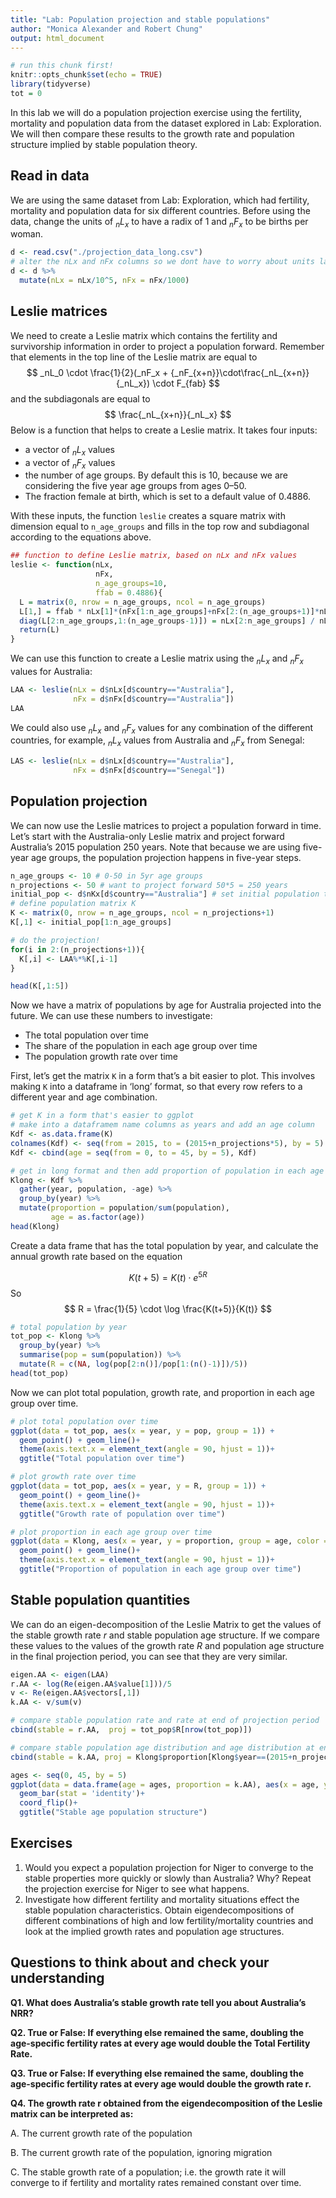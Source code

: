 ---
title: "Lab: Population projection and stable populations"
author: "Monica Alexander and Robert Chung"
output: html_document
---

```{r setup, include=FALSE}
# run this chunk first!
knitr::opts_chunk$set(echo = TRUE)
library(tidyverse)
tot = 0

```

In this lab we will do a population projection exercise using the fertility, mortality and population data from the dataset explored in Lab: Exploration. We will then compare these results to the growth rate and population structure implied by stable population theory. 

## Read in data

We are using the same dataset from Lab: Exploration, which had fertility, mortality and population data for six different countries. Before using the data, change the units of $_nL_x$ to have a radix of 1 and $_nF_x$ to be births per woman.

```{r}
d <- read.csv("./projection_data_long.csv")
# alter the nLx and nFx columns so we dont have to worry about units later
d <- d %>% 
  mutate(nLx = nLx/10^5, nFx = nFx/1000)
```

## Leslie matrices

We need to create a Leslie matrix which contains the fertility and survivorship information in order to project a population forward. Remember that elements in the top line of the Leslie matrix are equal to 
$$
_nL_0 \cdot \frac{1}{2}(_nF_x + {_nF_{x+n}}\cdot\frac{_nL_{x+n}}{_nL_x}) \cdot F_{fab}
$$
and the subdiagonals are equal to
$$
\frac{_nL_{x+n}}{_nL_x}
$$
Below is a function that helps to create a Leslie matrix. It takes four inputs: 

- a vector of $_nL_x$ values
- a vector of $_nF_x$ values
- the number of age groups. By default this is 10, because we are considering the five year age groups from ages 0--50.
- The fraction female at birth, which is set to a default value of 0.4886. 

With these inputs, the function `leslie` creates a square matrix with dimension equal to `n_age_groups` and fills in the top row and subdiagonal according to the equations above. 

```{r}
## function to define Leslie matrix, based on nLx and nFx values
leslie <- function(nLx,
                   nFx, 
                   n_age_groups=10,
                   ffab = 0.4886){
  L = matrix(0, nrow = n_age_groups, ncol = n_age_groups)
  L[1,] = ffab * nLx[1]*(nFx[1:n_age_groups]+nFx[2:(n_age_groups+1)]*nLx[2:(n_age_groups+1)]/nLx[1:n_age_groups])/2 # top row 
  diag(L[2:n_age_groups,1:(n_age_groups-1)]) = nLx[2:n_age_groups] / nLx[1:(n_age_groups-1)] # subdiagonal
  return(L)
}
```

We can use this function to create a Leslie matrix using the $_nL_x$ and $_nF_x$ values for Australia:

```{r}
LAA <- leslie(nLx = d$nLx[d$country=="Australia"], 
              nFx = d$nFx[d$country=="Australia"])
LAA
```

We could also use $_nL_x$ and $_nF_x$ values for any combination of the different countries, for example, $_nL_x$ values from Australia and $_nF_x$ from Senegal:

```{r}
LAS <- leslie(nLx = d$nLx[d$country=="Australia"], 
              nFx = d$nFx[d$country=="Senegal"])
```


## Population projection
We can now use the Leslie matrices to project a population forward in time. Let's start with the Australia-only Leslie matrix and project forward Australia's 2015 population 250 years. Note that because we are using five-year age groups, the population projection happens in five-year steps. 

```{r}
n_age_groups <- 10 # 0-50 in 5yr age groups
n_projections <- 50 # want to project forward 50*5 = 250 years
initial_pop <- d$nKx[d$country=="Australia"] # set initial population to be Australia's population in 2015
# define population matrix K
K <- matrix(0, nrow = n_age_groups, ncol = n_projections+1)
K[,1] <- initial_pop[1:n_age_groups]

# do the projection!
for(i in 2:(n_projections+1)){
  K[,i] <- LAA%*%K[,i-1] 
}

head(K[,1:5])
```

Now we have a matrix of populations by age for Australia projected into the future. We can use these numbers to investigate:

- The total population over time
- The share of the population in each age group over time
- The population growth rate over time

First, let's get the matrix `K` in a form that's a bit easier to plot. This involves making `K` into a dataframe in 'long' format, so that every row refers to a different year and age combination. 

```{r}
# get K in a form that's easier to ggplot
# make into a dataframem name columns as years and add an age column
Kdf <- as.data.frame(K)
colnames(Kdf) <- seq(from = 2015, to = (2015+n_projections*5), by = 5)
Kdf <- cbind(age = seq(from = 0, to = 45, by = 5), Kdf)

# get in long format and then add proportion of population in each age group
Klong <- Kdf %>% 
  gather(year, population, -age) %>%
  group_by(year) %>%
  mutate(proportion = population/sum(population), 
         age = as.factor(age))
head(Klong)
```
Create a data frame that has the total population by year, and calculate the annual growth rate based on the equation

$$
K(t+5) = K(t) \cdot e^{5R}
$$
So
$$
R = \frac{1}{5} \cdot \log \frac{K(t+5)}{K(t)}
$$

```{r}
# total population by year
tot_pop <- Klong %>% 
  group_by(year) %>%
  summarise(pop = sum(population)) %>%
  mutate(R = c(NA, log(pop[2:n()]/pop[1:(n()-1)])/5))
head(tot_pop)
```

Now we can plot total population, growth rate, and proportion in each age group over time.  

```{r}

# plot total population over time 
ggplot(data = tot_pop, aes(x = year, y = pop, group = 1)) +
  geom_point() + geom_line()+
  theme(axis.text.x = element_text(angle = 90, hjust = 1))+
  ggtitle("Total population over time")

# plot growth rate over time
ggplot(data = tot_pop, aes(x = year, y = R, group = 1)) +
  geom_point() + geom_line()+
  theme(axis.text.x = element_text(angle = 90, hjust = 1))+
  ggtitle("Growth rate of population over time")

# plot proportion in each age group over time
ggplot(data = Klong, aes(x = year, y = proportion, group = age, color = age)) +
  geom_point() + geom_line()+ 
  theme(axis.text.x = element_text(angle = 90, hjust = 1))+
  ggtitle("Proportion of population in each age group over time")
```


## Stable population quantities 

We can do an eigen-decomposition of the Leslie Matrix to get the values of the stable growth rate $r$ and stable population age structure. If we compare these values to the values of the growth rate $R$ and population age structure in the final projection period, you can see that they are very similar. 

```{r}
eigen.AA <- eigen(LAA)
r.AA <- log(Re(eigen.AA$value[1]))/5 
v <- Re(eigen.AA$vectors[,1])
k.AA <- v/sum(v)

# compare stable population rate and rate at end of projection period
cbind(stable = r.AA,  proj = tot_pop$R[nrow(tot_pop)])

# compare stable population age distribution and age distribution at end of projection period
cbind(stable = k.AA, proj = Klong$proportion[Klong$year==(2015+n_projections*5)])

```

```{r}
ages <- seq(0, 45, by = 5)
ggplot(data = data.frame(age = ages, proportion = k.AA), aes(x = age, y = proportion))+
  geom_bar(stat = 'identity')+
  coord_flip()+
  ggtitle("Stable age population structure")
```


## Exercises

1. Would you expect a population projection for Niger to converge to the stable properties more quickly or slowly than Australia? Why? Repeat the projection exercise for Niger to see what happens.
2. Investigate how different fertility and mortality situations effect the stable population characteristics. Obtain eigendecompositions of different combinations of high and low fertility/mortality countries and look at the implied growth rates and population age structures. 


## Questions to think about and check your understanding

**Q1. What does Australia's stable growth rate tell you about Australia's NRR?**

**Q2. True or False: If everything else remained the same, doubling the age-specific fertility rates at every age would double the Total Fertility Rate.**

**Q3. True or False: If everything else remained the same, doubling the age-specific fertility rates at every age would double the growth rate r.**

**Q4. The growth rate r obtained from the eigendecomposition of the Leslie matrix can be interpreted as:**

A. The current growth rate of the population

B. The current growth rate of the population, ignoring migration

C. The stable growth rate of a population; i.e. the growth rate it will converge to if fertility and mortality rates remained constant over time.


